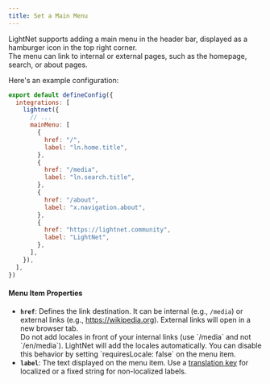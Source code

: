 ```yaml
---
title: Set a Main Menu
---
```




LightNet supports adding a main menu in the header bar, displayed as a hamburger icon in the top right corner.  
The menu can link to internal or external pages, such as the homepage, search, or about pages.

Here's an example configuration:

```js title="astro.config.mjs" ins={5-22}
export default defineConfig({
  integrations: [
    lightnet({
      // ...
      mainMenu: [
        {
          href: "/",
          label: "ln.home.title",
        },
        {
          href: "/media",
          label: "ln.search.title",
        },
        {
          href: "/about",
          label: "x.navigation.about",
        },
        {
          href: "https://lightnet.community",
          label: "LightNet",
        },
      ],
    }),
  ],
})
```

#### Menu Item Properties

- **`href`**: Defines the link destination. It can be internal (e.g., `/media`) or external links (e.g., https://wikipedia.org). 
  External links will open in a new browser tab.
  <Aside>
    Do not add locales in front of your internal links (use `/media` and not `/en/media`).
    LightNet will add the locales automatically. You can disable this behavior by setting  
    `requiresLocale: false` on the menu item.
  </Aside> 
- **`label`**: The text displayed on the menu item. Use a [translation key](/build/i18n/fundamentals) for localized or a fixed string for non-localized labels.  


